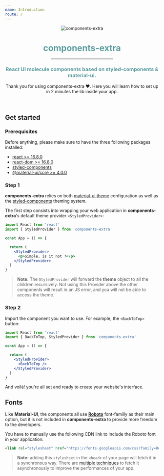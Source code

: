 ```yaml
---
name: Introduction
route: /
---
```


<div style="text-align: center;margin-bottom: 64px;">

![components-extra](../images/logo-introduction.png)

<h1 style="color: cadetblue;">components-extra</h1>

<hr style="width: 40%;border-bottom-color: lightgrey;margin: auto;"/>

<h3 style="color: cadetblue;">React UI molecule components based on styled-components & material-ui.</h3>

<p>Thank you for using components-extra ❤. Here you will learn how to set up in 2 minutes the lib inside your app.</p>

</div>

## Get started

### Prerequisites

Before anything, please make sure to have the three following packages installed:

- [react >= 16.8.0](https://www.npmjs.com/package/react)
- [react-dom >= 16.8.0](https://www.npmjs.com/package/react-dom)
- [styled-components](https://www.npmjs.com/package/styled-components)
- [@material-ui/core >= 4.0.0](https://www.npmjs.com/package/@material-ui/core)

### Step 1

**components-extra** relies on both [material-ui theme](https://material-ui.com/customization/theming/) configuration
as well as the [styled-components](https://www.styled-components.com/docs/advanced) theming system.

The first step consists into wrapping your web application in **components-extra**'s default theme provider `<StyledProvider>`:

```jsx
import React from 'react'
import { StyledProvider } from 'components-extra'

const App = () => {

  return (
    <StyledProvider>
      <p>Simple, is it not ?</p>
    </StyledProvider>
  )
}
```

> **Note:** The `StyledProvider` will forward the **theme** object to all the children recursively. Not using this Provider above the other components will result in an JS error,
and you will not be able to access the theme.


### Step 2

Import the component you want to use. For example, the `<BackToTop>` button:

```jsx
import React from 'react'
import { BackToTop, StyledProvider } from 'components-extra'

const App = () => {

  return (
    <StyledProvider>
      <BackToTop />
    </StyledProvider>
  )
}
```

And voilà! you're all set and ready to create your website's interface.

## Fonts

Like **Material-UI**, the components all use **[Roboto](https://fonts.google.com/specimen/Roboto)** font-familly as their main option,
but it is not included in **components-extra** to provide more freedom to the developers.

You have to manually use the following CDN link to include the Roboto font in your application:

```html
<link rel="stylesheet" href="https://fonts.googleapis.com/css?family=Roboto:300,400,500,700&display=swap" />
```

> **Note:** adding this `stylesheet` in the `<head>` of your page will fetch it in a synchronous way.
There are [multiple techniques](https://www.filamentgroup.com/lab/load-css-simpler) to fetch it asynchronously to improve the performances of your app.
